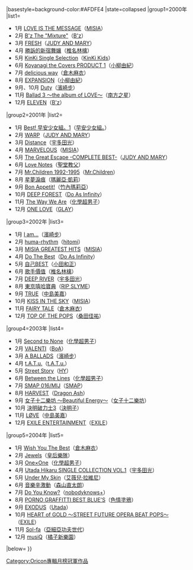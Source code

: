 {{Navbox
|bodyclass=hlist

|name=Oricon專輯月榜冠軍 (2000年代前期)
|title=[[Oricon公信榜|Oricon]][[音樂專輯|專輯]]月榜冠軍作品及獲得者{{#if:{{{1|}}}|（{{{1|}}}）|}}
|basestyle=background-color:#AFDFE4
|state=<includeonly>collapsed</includeonly>
|group1=2000年
|list1=
*1月 [[LOVE IS THE MESSAGE]]（[[MISIA]]）
*2月 [[B'z The "Mixture"]]（[[B'z]]）
*3月 [[FRESH (專輯)|FRESH]]（[[JUDY AND MARY]]）
*4月 [[勝訴的新宿舞孃]]（[[椎名林檎]]）
*5月 [[KinKi Single Selection]]（[[近畿小子|KinKi Kids]]）
*6月 [[Koyanagi the Covers PRODUCT 1]]（[[小柳由紀]]）
*7月 [[delicious way]]（[[倉木麻衣]]）
*8月 [[EXPANSION (小柳由紀專輯)|EXPANSION]]（[[小柳由紀]]）
*9月、10月 [[Duty]]（[[濱崎步]]）
*11月 [[Ballad 3 ～the album of LOVE～]]（[[南方之星]]）
*12月 [[ELEVEN (B'z專輯)|ELEVEN]]（[[B'z]]）
|group2=2001年
|list2=
*1月 [[Best! 早安少女組。1]]（[[早安少女組。]]）
*2月 [[WARP (JUDY AND MARY專輯)|WARP]]（[[JUDY AND MARY]]）
*3月 [[Distance]]（[[宇多田光]]）
*4月 [[MARVELOUS]]（[[MISIA]]）
*5月 [[The Great Escape -COMPLETE BEST-]]（[[JUDY AND MARY]]）
*6月 [[Love Notes]]（[[聖堂教父 (歌唱團體)|聖堂教父]]）
*7月 [[Mr.Children 1992-1995]]（[[Mr.Children]]）
*8月 [[星夢淚痕 (原聲音樂)|星夢淚痕]]（[[瑪麗亞·凱莉]]）
*9月 [[Bon Appetit!]]（[[竹內瑪莉亞]]）
*10月 [[DEEP FOREST]]（[[大無限樂團|Do As Infinity]]）
*11月 [[The Way We Are]]（[[化學超男子]]）
*12月 [[ONE LOVE (GLAY專輯)|ONE LOVE]]（[[GLAY]]）
|group3=2002年
|list3=
*1月 [[I am...]]（[[濱崎步]]）
*2月 [[huma-rhythm]]（[[hitomi]]）
*3月 [[MISIA GREATEST HITS]]（[[MISIA]]）
*4月 [[Do The Best (大無限樂團專輯)|Do The Best]]（[[大無限樂團|Do As Infinity]]）
*5月 [[自己BEST (小田和正專輯)|自己BEST]]（[[小田和正]]）
*6月 [[歌手價值]]（[[椎名林檎]]）
*7月 [[DEEP RIVER]]（[[宇多田光]]）
*8月 [[東京嘻哈寶典]]（[[屎爛幫|RIP SLYME]]）
*9月 [[TRUE 唯美生存|TRUE]]（[[中島美嘉]]）
*10月 [[KISS IN THE SKY]]（[[MISIA]]）
*11月 [[FAIRY TALE]]（[[倉木麻衣]]）
*12月 [[TOP OF THE POPS]]（[[桑田佳祐]]）
|group4=2003年
|list4=
*1月 [[Second to None]]（[[化學超男子]]）
*2月 [[VALENTI (專輯)|VALENTI]]（[[BoA]]）
*3月 [[A BALLADS]]（[[濱崎步]]）
*4月 [[t.A.T.u. (專輯)|t.A.T.u.]]（[[t.A.T.u.]]）
*5月 [[Street Story]]（[[HY (樂隊)|HY]]）
*6月 [[Between the Lines]]（[[化學超男子]]）
*7月 [[SMAP 016/MIJ]]（[[SMAP]]）
*8月 [[HARVEST (Dragon Ash專輯)|HARVEST]]（[[Dragon Ash]]）
*9月 [[女子十二樂坊 ～Beautiful Energy～]]（[[女子十二樂坊]]）
*10月 [[決明破力士3]]（[[決明子 (團體)|決明子]]）
*11月 [[LØVE 愛無止盡|LØVE]]（[[中島美嘉]]）
*12月 [[EXILE ENTERTAINMENT]]（[[放浪兄弟|EXILE]]）
|group5=2004年
|list5=
*1月 [[Wish You The Best]]（[[倉木麻衣]]）
*2月 [[Jewels (皇后樂隊專輯)|Jewels]]（[[皇后樂隊]]）
*3月 [[One×One]]（[[化學超男子]]）
*4月 [[Utada Hikaru SINGLE COLLECTION VOL.1]]（[[宇多田光]]）
*5月 [[酷到骨子裡|Under My Skin]]（[[艾薇兒·拉維尼]]）
*6月 [[音樂辛激動]]（[[森山直太朗]]）
*7月 [[Do You Know?]]（[[nobodyknows+]]）
*8月 [[PORNO GRAFFITTI BEST (2004年專輯)|PORNO GRAFFITTI BEST BLUE'S]]（[[色情塗鴉]]）
*9月 [[EXODUS]]（[[宇多田光|Utada]]）
*10月 [[HEART of GOLD ～STREET FUTURE OPERA BEAT POPS～]]（[[放浪兄弟|EXILE]]）
*11月 [[Sol-fa]]（[[亞細亞功夫世代]]）
*12月 [[musiQ]]（[[橘子新樂園]]）
|below={{Oricon專輯月榜冠軍/年份別模板}}
}}
<noinclude>
[[Category:Oricon專輯月榜冠軍作品]]
</noinclude>